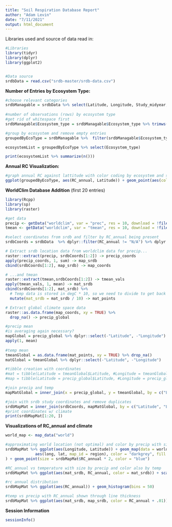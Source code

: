```yaml
---
title: "Soil Respiration Database Report"
author: "Adam Levin"
date: "7/11/2021"
output: html_document
---
```


Libraries used and source of data read in:
```r
#Libraries
library(tidyr)
library(dplyr)
library(ggplot2)


#Data source
srdbData = read.csv("srdb-master/srdb-data.csv")

```


**Number of Entries by Ecosystem Type:**
```r
#choose relevant categories
srdbManagable = srdbData %>% select(Latitude, Longitude, Study_midyear, Ecosystem_type, Manipulation, Rs_annual, RC_annual)
 
#number of observations (rows) by ecosystem type
#get rid of whitespace first
srdbManagable$Ecosystem_type = srdbManagable$Ecosystem_type %>% trimws(c("both"))

#group by ecosystem and remove empty entries
groupedByEcoType = srdbManagable %>%  filter(srdbManagable$Ecosystem_type != "") %>% group_by(Ecosystem_type)

ecosystemList = groupedByEcoType %>% select(Ecosystem_type)

print(ecosystemList %>% summarize(n()))

```

**Annual RC Visualization:**
```r
#graph annual RC against lattitude with color coding by ecosystem and size by annual RS
ggplot(groupedByEcoType, aes(RC_annual, Latitude)) + geom_point(aes(color = Ecosystem_type, size = Rs_annual)) + xlim(-.1, 1) + ylim(-50, 70) + theme_classic()

```

**WorldClim Database Addition**
(first 20 entries)
```r
library(Rcpp)
library(sp)
library(raster)

#get data
precip <- getData("worldclim", var = "prec", res = 10, download = !file.exists("wc10/wc10/precip1.hdr"))
tmean <- getData("worldclim", var = "tmean", res = 10, download = !file.exists("wc10/wc10/tmean1.hdr"))

#select coordinates from srdb and filter by RC_annual being present
srdbCoords = srdbData  %>% dplyr::filter(RC_annual != "N/A") %>% dplyr::select(Latitude, Longitude, RC_annual)

# Extract srdb location data from worldclim data for precip...
raster::extract(precip, srdbCoords[1:2]) -> precip_coords
apply(precip_coords, 1, sum) -> map_srdb
cbind(srdbCoords[1:2], map_srdb) -> map_coords

# ...and tmean
raster::extract(tmean,srdbCoords[1:2]) -> tmean_vals
apply(tmean_vals, 1, mean) -> mat_srdb
cbind(srdbCoords[1:2], mat_srdb) %>%
  # Temp data is stored in degC * 10, so we need to divide to get back to degC
  mutate(mat_srdb = mat_srdb / 10) -> mat_points

# Extract global climate space data
raster::as.data.frame(map_coords, xy = TRUE) %>%
  drop_na() -> precip_global

#precip mean
#is averaging again necessary?
mapGlobal = precip_global %>% dplyr::select(-"Latitude", -"Longitude") %>% 
apply(1, mean)
  
#temp mean
tmeanGlobal = as.data.frame(mat_points, xy = TRUE) %>% drop_na()
matGlobal = tmeanGlobal %>% dplyr::select(-"Latitude", -"Longitude")

#tibble creation with coordinates
#mat = tibble(Latitude = tmeanGlobal$Latitude, #Longitude = tmeanGlobal$Longitude, mat = as.vector(matGlobal))
#map = tibble(Latitude = precip_global$Latitude, #Longitude = precip_global$Longitude, map = as.vector(mapGlobal))

#join precip and temp
mapMatGlobal = inner_join(x = precip_global, y = tmeanGlobal, by = c("Latitude", "Longitude")) #%>% #mutate(mat = mat/10)

#join with srdb study coordinates and remove duplicates
srdbMapMat = inner_join(srdbCoords, mapMatGlobal, by = c("Latitude", "Longitude")) %>% unique()
#print coordinates w/ climate
print(srdbMapMat[1:20, ])
``` 
**Visualizations of RC_annual and climate **
```r

world_map <- map_data("world")

#approximating world location (not optimal) and color by precip with size bytemp
srdbMapMat %>% ggplot(aes(Longitude, Latitude)) + geom_map(data = world_map, map = world_map,
             aes(long, lat, map_id = region), color = "darkgrey", fill = "white", size = 0.4
) + geom_point(size = srdbMapMat$RC_annual * 2, color = "blue")

#RC_annual vs temperature with size by precip and color also by temp
srdbMapMat %>% ggplot(aes(mat_srdb, RC_annual, color = mat_srdb)) + scale_color_gradient(low = "yellow1", high = "red1") + geom_point(size = srdbMapMat$map_srdb * .01)

#rc annual distribution
srdbMapMat %>% ggplot(aes(RC_annual)) + geom_histogram(bins = 50)

#temp vs precip with RC_annual shown through line thickness
srdbMapMat %>% ggplot(aes(mat_srdb, map_srdb, color = RC_annual + .01)) + geom_line()


```  
  
**Session Information**
```r
sessionInfo()
```
